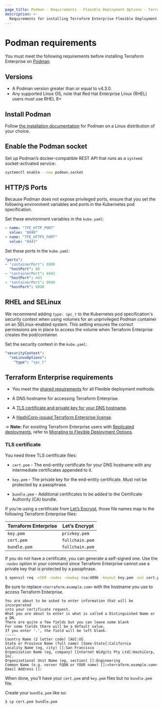 ```yaml
---
page_title: Podman - Requirements - Flexible Deployment Options - Terraform Enterprise
description: >-
  Requirements for installing Terraform Enterprise Flexible Deployment Options with Podman.
---
```


# Podman requirements

You must meet the following requirements before installing Terraform Enterprise on [Podman](https://podman.io/docs/installation).

## Versions

- A Podman version greater than or equal to v4.3.0.
- Any supported Linux OS, note that Red Hat Enterprise Linux (RHEL) users must use RHEL 8+


## Install Podman

Follow [the installation documentation](https://podman.io/docs/installation) for Podman on a Linux
distribution of your choice.


## Enable the Podman socket

Set up Podman’s docker-compatible REST API that runs as a `systemd` socket-activated service:

```sh
systemctl enable --now podman.socket
```

## HTTP/S Ports
Because Podman does not expose privileged ports, ensure that you set the following environment variables and ports in
the Kubernetes pod specification.

Set these environment variables in the `kube.yaml`:
```yaml
- name: "TFE_HTTP_PORT"
  value: "8080"
- name: "TFE_HTTPS_PORT"
  value: "8443"
```

Set these ports in the `kube.yaml`:
```yaml
"ports":
- "containerPort": 8080
  "hostPort": 80
- "containerPort": 8443
  "hostPort": 443
- "containerPort": 9090
  "hostPort": 9090
```


## RHEL and SELinux

We recommend adding `type: spc_t` to the Kubernetes pod specification's security context when using volumes
for an unprivileged Podman container on an SELinux-enabled system. This setting ensures the correct permissions
are in place to access the volume when Terraform Enterprise creates the pod/container.

Set the security context in the `kube.yaml`:
```yaml
"securityContext":
  "seLinuxOptions":
    "type": "spc_t"
```


## Terraform Enterprise requirements

- You meet the [shared requirements](/terraform/enterprise/flexible-deployments/install/requirements) for all Flexible deployment methods.

- A DNS hostname for accessing Terraform Enterprise.

- A [TLS certificate and private key for your DNS hostname](#tls-certificate).

- A [HashiCorp-issued Terraform Enterprise license](/terraform/enterprise/flexible-deployments/install/requirements/license).

-> **Note:** For exisiting Terraform Enterprise users with [Replicated deployments](/terraform/enterprise/replicated), refer to [Migrating to Flexible Deployment Options](/terraform/enterprise/replicated/replicated-migration).

### TLS certificate

You need three TLS certificate files:

- `cert.pem` - The end-entity certificate for your DNS hostname with any intermediate certificates appended to it.

- `key.pem` - The private key for the end-entity certificate. Must not be protected by a passphrase.

- `bundle.pem` - Additional certificates to be added to the Certificate Authority (CA) bundle.

If you’re using a certificate from [Let’s Encrypt](https://letsencrypt.org/), those file names map to the following Terraform Enterprise files:

| Terraform Enterprise | Let’s Encrypt   |
| -------------------- | --------------- |
| `key.pem`            | `privkey.pem`   |
| `cert.pem`           | `fullchain.pem` |
| `bundle.pem`         | `fullchain.pem` |

If you do not have a certificate, you can generate a self-signed one. Use the
`-nodes` option in your command since Terraform Enterprise cannot
use a private key that is protected by a passphrase.

```sh
$ openssl req -x509 -nodes -newkey rsa:4096 -keyout key.pem -out cert.pem -sha256 -days 365
```

Be sure to replace `<terraform.example.com>` with the hostname you use
to access Terraform Enterprise.

```shell
You are about to be asked to enter information that will be incorporated
into your certificate request.
What you are about to enter is what is called a Distinguished Name or a DN.
There are quite a few fields but you can leave some blank
For some fields there will be a default value,
If you enter '.', the field will be left blank.
-----
Country Name (2 letter code) [AU]:US
State or Province Name (full name) [Some-State]:California
Locality Name (eg, city) []:San Francisco
Organization Name (eg, company) [Internet Widgits Pty Ltd]:HashiCorp, Inc.
Organizational Unit Name (eg, section) []:Engineering
Common Name (e.g. server FQDN or YOUR name) []:<terraform.example.com>
Email Address []:
```

When done, you’ll have your `cert.pem` and `key.pem` files but no `bundle.pem`
file.

Create your `bundle.pem` like so:

```bash
$ cp cert.pem bundle.pem
```
